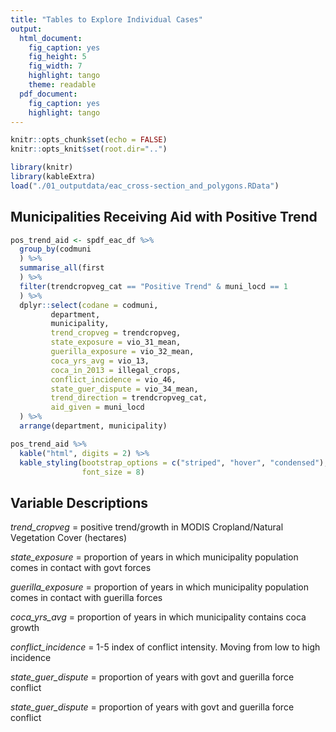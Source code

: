 ```yaml
---
title: "Tables to Explore Individual Cases"
output:
  html_document:
    fig_caption: yes
    fig_height: 5
    fig_width: 7
    highlight: tango
    theme: readable
  pdf_document:
    fig_caption: yes
    highlight: tango
---
```


```r
knitr::opts_chunk$set(echo = FALSE)
knitr::opts_knit$set(root.dir="..")
```

```r
library(knitr)
library(kableExtra)
load("./01_outputdata/eac_cross-section_and_polygons.RData")
```

## Municipalities Receiving Aid with Positive Trend
```r
pos_trend_aid <- spdf_eac_df %>%
  group_by(codmuni
  ) %>%
  summarise_all(first
  ) %>%
  filter(trendcropveg_cat == "Positive Trend" & muni_locd == 1
  ) %>%
  dplyr::select(codane = codmuni,
         department,
         municipality,
         trend_cropveg = trendcropveg,
         state_exposure = vio_31_mean,
         guerilla_exposure = vio_32_mean,
         coca_yrs_avg = vio_13,
         coca_in_2013 = illegal_crops,
         conflict_incidence = vio_46,
         state_guer_dispute = vio_34_mean,
         trend_direction = trendcropveg_cat,
         aid_given = muni_locd
  ) %>%
  arrange(department, municipality)
```

```r
pos_trend_aid %>%
  kable("html", digits = 2) %>%
  kable_styling(bootstrap_options = c("striped", "hover", "condensed"),
                font_size = 8)
```
## Variable Descriptions
*trend_cropveg* = positive trend/growth in MODIS Cropland/Natural Vegetation Cover (hectares)

*state_exposure* = proportion of years in which municipality population comes in contact with govt forces

*guerilla_exposure* = proportion of years in which municipality population comes in contact with guerilla forces

*coca_yrs_avg* = proportion of years in which municipality contains coca growth

*conflict_incidence* = 1-5 index of conflict intensity. Moving from low to high incidence

*state_guer_dispute* = proportion of years with govt and guerilla force conflict

*state_guer_dispute* = proportion of years with govt and guerilla force conflict





